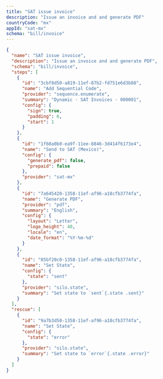 ```yaml
---
title: "SAT issue invoice"
description: "Issue an invoice and and generate PDF"
countryCode: "mx"
appId: "sat-mx"
schema: "bill/invoice"
---
```


```json Example SAT issue invoice workflow with states
{
  "name": "SAT issue invoice",
  "description": "Issue an invoice and and generate PDF",
  "schema": "bill/invoice",
  "steps": [
    {
      "id": "3cbf8d50-a819-11ef-87b2-fd751e6d3b88",
      "name": "Add Sequential Code",
      "provider": "sequence.enumerate",
      "summary": "Dynamic · SAT Invoices · 000001",
      "config": {
        "sign": true,
        "padding": 6,
        "start": 1
      }
    },
    {
      "id": "1f60a0b0-ea9f-11ee-8846-3d414f6173e4",
      "name": "Send to SAT (Mexico)",
      "config": {
        "generate_pdf": false,
        "prepaid": false
      },
      "provider": "sat-mx"
    },
    {
      "id": "7a645420-1358-11ef-af96-a18cfb3774fa",
      "name": "Generate PDF",
      "provider": "pdf",
      "summary": "English",
      "config": {
        "layout": "Letter",
        "logo_height": 40,
        "locale": "en",
        "date_format": "%Y-%m-%d"
      }
    },
    {
      "id": "85bf20c0-1358-11ef-af96-a18cfb3774fa",
      "name": "Set State",
      "config": {
        "state": "sent"
      },
      "provider": "silo.state",
      "summary": "Set state to `sent`{.state .sent}"
    }
  ],
  "rescue": [
    {
      "id": "9a7b3d50-1358-11ef-af96-a18cfb3774fa",
      "name": "Set State",
      "config": {
        "state": "error"
      },
      "provider": "silo.state",
      "summary": "Set state to `error`{.state .error}"
    }
  ]
}
```